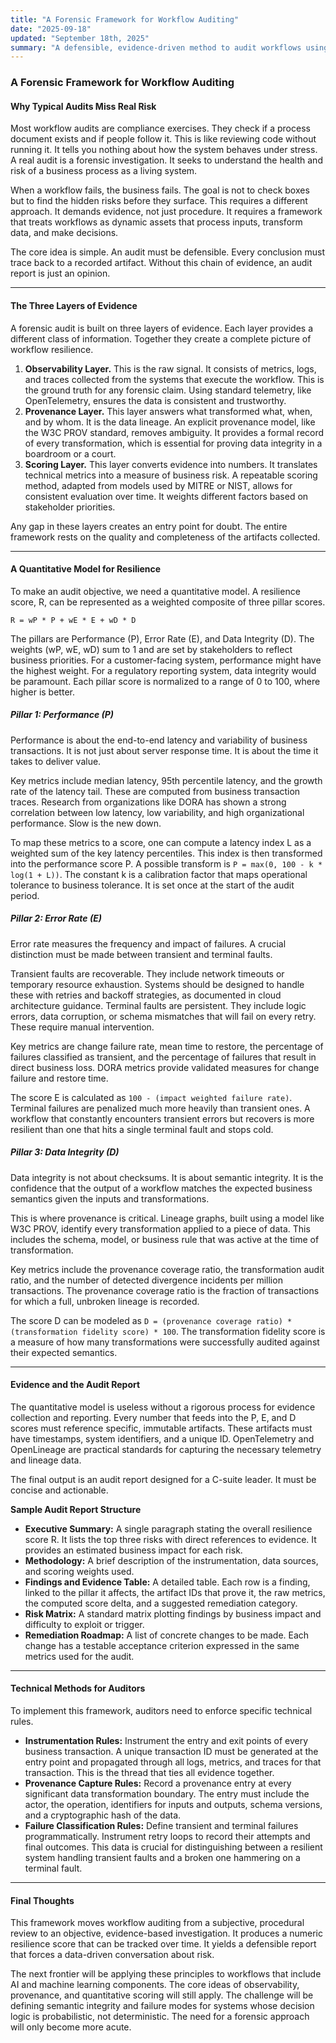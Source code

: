 ```yaml
---
title: "A Forensic Framework for Workflow Auditing"
date: "2025-09-18"
updated: "September 18th, 2025"
summary: "A defensible, evidence-driven method to audit workflows using observability, provenance, and quantitative scoring to surface resilience and risk."
---
```


### **A Forensic Framework for Workflow Auditing**

#### **Why Typical Audits Miss Real Risk**

Most workflow audits are compliance exercises. They check if a process document exists and if people follow it. This is like reviewing code without running it. It tells you nothing about how the system behaves under stress. A real audit is a forensic investigation. It seeks to understand the health and risk of a business process as a living system.

When a workflow fails, the business fails. The goal is not to check boxes but to find the hidden risks before they surface. This requires a different approach. It demands evidence, not just procedure. It requires a framework that treats workflows as dynamic assets that process inputs, transform data, and make decisions.

The core idea is simple. An audit must be defensible. Every conclusion must trace back to a recorded artifact. Without this chain of evidence, an audit report is just an opinion.

---

#### **The Three Layers of Evidence**

A forensic audit is built on three layers of evidence. Each layer provides a different class of information. Together they create a complete picture of workflow resilience.

1.  **Observability Layer.** This is the raw signal. It consists of metrics, logs, and traces collected from the systems that execute the workflow. This is the ground truth for any forensic claim. Using standard telemetry, like OpenTelemetry, ensures the data is consistent and trustworthy.
2.  **Provenance Layer.** This layer answers what transformed what, when, and by whom. It is the data lineage. An explicit provenance model, like the W3C PROV standard, removes ambiguity. It provides a formal record of every transformation, which is essential for proving data integrity in a boardroom or a court.
3.  **Scoring Layer.** This layer converts evidence into numbers. It translates technical metrics into a measure of business risk. A repeatable scoring method, adapted from models used by MITRE or NIST, allows for consistent evaluation over time. It weights different factors based on stakeholder priorities.

Any gap in these layers creates an entry point for doubt. The entire framework rests on the quality and completeness of the artifacts collected.

---

#### **A Quantitative Model for Resilience**

To make an audit objective, we need a quantitative model. A resilience score, R, can be represented as a weighted composite of three pillar scores.

`R = wP * P + wE * E + wD * D`

The pillars are Performance (P), Error Rate (E), and Data Integrity (D). The weights (wP, wE, wD) sum to 1 and are set by stakeholders to reflect business priorities. For a customer-facing system, performance might have the highest weight. For a regulatory reporting system, data integrity would be paramount. Each pillar score is normalized to a range of 0 to 100, where higher is better.

##### **Pillar 1: Performance (P)**

Performance is about the end-to-end latency and variability of business transactions. It is not just about server response time. It is about the time it takes to deliver value.

Key metrics include median latency, 95th percentile latency, and the growth rate of the latency tail. These are computed from business transaction traces. Research from organizations like DORA has shown a strong correlation between low latency, low variability, and high organizational performance. Slow is the new down.

To map these metrics to a score, one can compute a latency index L as a weighted sum of the key latency percentiles. This index is then transformed into the performance score P. A possible transform is `P = max(0, 100 - k * log(1 + L))`. The constant k is a calibration factor that maps operational tolerance to business tolerance. It is set once at the start of the audit period.

##### **Pillar 2: Error Rate (E)**

Error rate measures the frequency and impact of failures. A crucial distinction must be made between transient and terminal faults.

Transient faults are recoverable. They include network timeouts or temporary resource exhaustion. Systems should be designed to handle these with retries and backoff strategies, as documented in cloud architecture guidance. Terminal faults are persistent. They include logic errors, data corruption, or schema mismatches that will fail on every retry. These require manual intervention.

Key metrics are change failure rate, mean time to restore, the percentage of failures classified as transient, and the percentage of failures that result in direct business loss. DORA metrics provide validated measures for change failure and restore time.

The score E is calculated as `100 - (impact weighted failure rate)`. Terminal failures are penalized much more heavily than transient ones. A workflow that constantly encounters transient errors but recovers is more resilient than one that hits a single terminal fault and stops cold.

##### **Pillar 3: Data Integrity (D)**

Data integrity is not about checksums. It is about semantic integrity. It is the confidence that the output of a workflow matches the expected business semantics given the inputs and transformations.

This is where provenance is critical. Lineage graphs, built using a model like W3C PROV, identify every transformation applied to a piece of data. This includes the schema, model, or business rule that was active at the time of transformation.

Key metrics include the provenance coverage ratio, the transformation audit ratio, and the number of detected divergence incidents per million transactions. The provenance coverage ratio is the fraction of transactions for which a full, unbroken lineage is recorded.

The score D can be modeled as `D = (provenance coverage ratio) * (transformation fidelity score) * 100`. The transformation fidelity score is a measure of how many transformations were successfully audited against their expected semantics.

---

#### **Evidence and the Audit Report**

The quantitative model is useless without a rigorous process for evidence collection and reporting. Every number that feeds into the P, E, and D scores must reference specific, immutable artifacts. These artifacts must have timestamps, system identifiers, and a unique ID. OpenTelemetry and OpenLineage are practical standards for capturing the necessary telemetry and lineage data.

The final output is an audit report designed for a C-suite leader. It must be concise and actionable.

**Sample Audit Report Structure**

-   **Executive Summary:** A single paragraph stating the overall resilience score R. It lists the top three risks with direct references to evidence. It provides an estimated business impact for each risk.
-   **Methodology:** A brief description of the instrumentation, data sources, and scoring weights used.
-   **Findings and Evidence Table:** A detailed table. Each row is a finding, linked to the pillar it affects, the artifact IDs that prove it, the raw metrics, the computed score delta, and a suggested remediation category.
-   **Risk Matrix:** A standard matrix plotting findings by business impact and difficulty to exploit or trigger.
-   **Remediation Roadmap:** A list of concrete changes to be made. Each change has a testable acceptance criterion expressed in the same metrics used for the audit.

---

#### **Technical Methods for Auditors**

To implement this framework, auditors need to enforce specific technical rules.

-   **Instrumentation Rules:** Instrument the entry and exit points of every business transaction. A unique transaction ID must be generated at the entry point and propagated through all logs, metrics, and traces for that transaction. This is the thread that ties all evidence together.
-   **Provenance Capture Rules:** Record a provenance entry at every significant data transformation boundary. The entry must include the actor, the operation, identifiers for inputs and outputs, schema versions, and a cryptographic hash of the data.
-   **Failure Classification Rules:** Define transient and terminal failures programmatically. Instrument retry loops to record their attempts and final outcomes. This data is crucial for distinguishing between a resilient system handling transient faults and a broken one hammering on a terminal fault.

---

#### **Final Thoughts**

This framework moves workflow auditing from a subjective, procedural review to an objective, evidence-based investigation. It produces a numeric resilience score that can be tracked over time. It yields a defensible report that forces a data-driven conversation about risk.

The next frontier will be applying these principles to workflows that include AI and machine learning components. The core ideas of observability, provenance, and quantitative scoring will still apply. The challenge will be defining semantic integrity and failure modes for systems whose decision logic is probabilistic, not deterministic. The need for a forensic approach will only become more acute.


